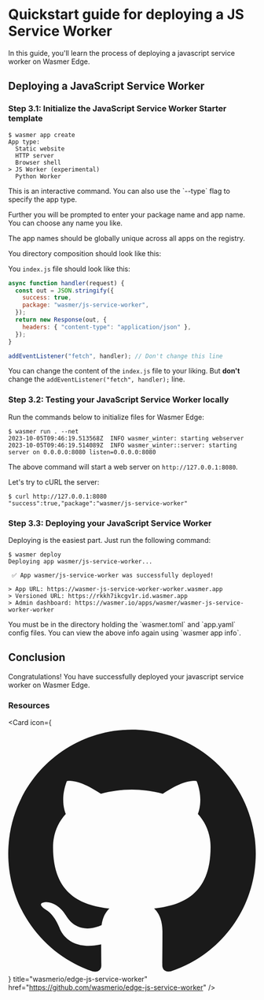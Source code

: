 
# Quickstart guide for deploying a JS Service Worker

In this guide, you'll learn the process of deploying a javascript service worker on Wasmer Edge.

## Deploying a JavaScript Service Worker

<Steps>

<Install />

<CliVersionCallout />

<Login />

### Step 3.1: Initialize the JavaScript Service Worker Starter template

```shell copy
$ wasmer app create
App type:
  Static website
  HTTP server
  Browser shell
> JS Worker (experimental)
  Python Worker
```

<Callout type="info" emoji="ℹ️">
  This is an interactive command. You can also use the `--type` flag to specify
  the app type.
</Callout>

Further you will be prompted to enter your package name and app name. You can choose any name you like.

<Callout type="warning" emoji="🚧">
  The app names should be globally unique across all apps on the registry.
</Callout>

You directory composition should look like this:

<FileTree>
  <FileTree.Folder name="src" defaultOpen>
    <FileTree.File name="index.js" />
  </FileTree.Folder>
  <FileTree.File name="wasmer.toml" />
  <FileTree.File name="app.yaml" />
</FileTree>

You `index.js` file should look like this:

```js copy filename="src/index.js"
async function handler(request) {
  const out = JSON.stringify({
    success: true,
    package: "wasmer/js-service-worker",
  });
  return new Response(out, {
    headers: { "content-type": "application/json" },
  });
}

addEventListener("fetch", handler); // Don't change this line
```

You can change the content of the `index.js` file to your liking. But **don't** change the `addEventListener("fetch", handler);` line.

### Step 3.2: Testing your JavaScript Service Worker locally

Run the commands below to initialize files for Wasmer Edge:

```shell copy
$ wasmer run . --net
2023-10-05T09:46:19.513568Z  INFO wasmer_winter: starting webserver
2023-10-05T09:46:19.514089Z  INFO wasmer_winter::server: starting server on 0.0.0.0:8080 listen=0.0.0.0:8080
```

The above command will start a web server on `http://127.0.0.1:8080`.

Let's try to cURL the server:

```shell copy
$ curl http://127.0.0.1:8080
"success":true,"package":"wasmer/js-service-worker"
```

### Step 3.3: Deploying your JavaScript Service Worker

Deploying is the easiest part. Just run the following command:

```shell copy
$ wasmer deploy
Deploying app wasmer/js-service-worker...

 ✅ App wasmer/js-service-worker was successfully deployed!

> App URL: https://wasmer-js-service-worker-worker.wasmer.app
> Versioned URL: https://rkkh7ikcgv1r.id.wasmer.app
> Admin dashboard: https://wasmer.io/apps/wasmer/wasmer-js-service-worker-worker
```

<Callout type="info" emoji="ℹ️">
  You must be in the directory holding the `wasmer.toml` and `app.yaml` config
  files.
</Callout>

<Callout type="transparent" emoji="💁">
  You can view the above info again using `wasmer app info`.
</Callout>

</Steps>

## Conclusion

Congratulations! You have successfully deployed your javascript service worker on Wasmer Edge.

### Resources

<Card
  icon={
    <svg viewBox="0 0 24 24" className=" transform scale-[120%] mr-2">
      <path
        fill="currentColor"
        d="M12 .297c-6.63 0-12 5.373-12 12 0 5.303 3.438 9.8 8.205 11.385.6.113.82-.258.82-.577 0-.285-.01-1.04-.015-2.04-3.338.724-4.042-1.61-4.042-1.61C4.422 18.07 3.633 17.7 3.633 17.7c-1.087-.744.084-.729.084-.729 1.205.084 1.838 1.236 1.838 1.236 1.07 1.835 2.809 1.305 3.495.998.108-.776.417-1.305.76-1.605-2.665-.3-5.466-1.332-5.466-5.93 0-1.31.465-2.38 1.235-3.22-.135-.303-.54-1.523.105-3.176 0 0 1.005-.322 3.3 1.23.96-.267 1.98-.399 3-.405 1.02.006 2.04.138 3 .405 2.28-1.552 3.285-1.23 3.285-1.23.645 1.653.24 2.873.12 3.176.765.84 1.23 1.91 1.23 3.22 0 4.61-2.805 5.625-5.475 5.92.42.36.81 1.096.81 2.22 0 1.606-.015 2.896-.015 3.286 0 .315.21.69.825.57C20.565 22.092 24 17.592 24 12.297c0-6.627-5.373-12-12-12"
      />
    </svg>
  }
  title="wasmerio/edge-js-service-worker"
  href="https://github.com/wasmerio/edge-js-service-worker"
/>
